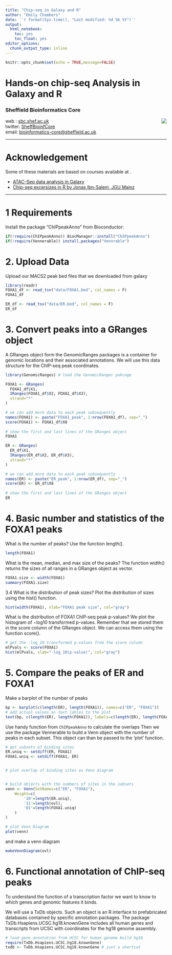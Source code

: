 ```yaml
---
title: "Chip-seq in Galaxy and R"
author: "Emily Chambers"
date: '`r format(Sys.time(), "Last modified: %d %b %Y")`'
output: 
  html_notebook: 
    toc: yes
    toc_float: yes
editor_options: 
  chunk_output_type: inline
---
```


```r
knitr::opts_chunk$set(echo = TRUE,message=FALSE)
```
# Hands-on chip-seq Analysis in Galaxy and R

### Sheffield Bioinformatics Core
<img src="images/logo-sm.png" align=right>

web : [sbc.shef.ac.uk](http://sbc.shef.ac.uk)  
twitter: [SheffBioinfCore](https://twitter.com/SheffBioinfCore)  
email: [bioinformatics-core@sheffield.ac.uk](bioinformatics-core@sheffield.ac.uk)

-----

# Acknowledgement

Some of these materials are based on courses available at .

- [ATAC-Seq data analysis in Galaxy](https://training.galaxyproject.org/training-material/topics/epigenetics/tutorials/atac-seq/tutorial.html/)
- [Chip-seq excersizes in R by Jonas Ibn-Salem, JGU Mainz](http://cbdm-01.zdv.uni-mainz.de/~jibnsale/teaching/chip-seq_exercises.html)

-----
# 1 Requirements
Install the package "ChIPpeakAnno" from Bioconductor:

```r
if(!require(ChIPpeakAnno)) BiocManager::install("ChIPpeakAnno")
if(!require(Vennerable)) install.packages("Vennrable")

```

# 2. Upload Data

Upload our MACS2 peak bed files that we downloaded from galaxy

```r
library(readr)
FOXA1_df <- read_tsv("data/FOXA1.bed", col_names = F)
FOXA1_df

ER_df <- read_tsv("data/ER.bed", col_names = F)
ER_df
```

# 3. Convert peaks into a GRanges object
A GRanges object form the GenomicRanges packages is a container for genomic locations and their associated annotations. We will use this data structure for the ChIP-seq peak coordinates.
```r
library(GenomicRanges) # load the GenomicRanges pakcage

FOXA1 <- GRanges(
  FOXA1_df$X1,
  IRanges(FOXA1_df$X2, FOXA1_df$X3),
  strand="*"
)

# we can add more data to each peak subsequently
names(FOXA1) <- paste("FOXA1_peak", 1:nrow(FOXA1_df), sep="_")
score(FOXA1) <- FOXA1_df$X8
  
# show the first and last lines of the GRanges object
FOXA1
```

```r
ER <- GRanges(
  ER_df$X1,
  IRanges(ER_df$X2, ER_df$X3),
  strand="*"
)

# we can add more data to each peak subsequently
names(ER) <- paste("ER_peak", 1:nrow(ER_df), sep="_")
score(ER) <- ER_df$X8
  
# show the first and last lines of the GRanges object
ER
```


# 4. Basic number and statistics of the FOXA1 peaks


What is the number of peaks?
Use the function length().

```r
length(FOXA1)
```
What is the mean, median, and max size of the peaks?
The function width() returns the sizes of all ranges in a GRanges object as vector.

```r
FOXA1.size <- width(FOXA1)
summary(FOXA1.size)
```

3.4 What is the distribution of peak sizes?
Plot the distribution of sizes using the hist() function.


```r
hist(width(FOXA1), xlab="FOXA1 peak size", col="gray")
```


What is the distribution of FOXA1 ChIP-seq peak p-values?
We plot the histogram of −log10 transformed p-values. Remember that we stored them in the score column of the GRanges object. We can access them using the function score().

```r
# get the -log_10 transformed p-values from the score column
mlPvals <- score(FOXA1)
hist(mlPvals, xlab="-log_10(p-value)", col="gray")
```

# 5. Compare the peaks of ER and FOXA1

Make a barplot of the number of peaks
```r
bp <- barplot(c(length(ER), length(FOXA1)), names=c("ER", "FOXA1"))
# add actual values as text lables to the plot
text(bp, c(length(ER), length(FOXA1)), labels=c(length(ER), length(FOXA1)), pos=1)
```

Use handy function from `ChIPpeakAnno` to calculate the overlaps Then we use the package Vennerable to build a Venn object with the number of peaks in each subset. This object can than be passed to the ‘plot’ function.

```r
# get subsets of binding sites
ER.uniq <- setdiff(ER, FOXA1)
FOXA1.uniq <- setdiff(FOXA1, ER)


# plot overlap of binding sites as Venn diagram


# build objects with the numbers of sites in the subsets
venn <- Venn(SetNames=c("ER", "FOXA1"), 
    Weight=c(
        '10'=length(ER.uniq), 
        '11'=length(ovl), 
        '01'=length(FOXA1.uniq)
    )
)

# plot Venn Diagram
plot(venn)
```

and make a venn diagram

```r
makeVennDiagram(ovl)
```


# 6. Functional annotation of ChIP-seq peaks
To understand the function of a transcription factor we want to know to which genes and genomic features it binds.

We will use a TxDb objects. Such an object is an R interface to prefabricated databases contained by specific annotation packages. The package TxDb.Hsapiens.UCSC.hg18.knownGene includes all human genes and transcripts from UCSC with coordinates for the hg18 genome assembly.

```r



# load gene annotation from UCSC for human genome build hg18
require(TxDb.Hsapiens.UCSC.hg18.knownGene)
txdb <- TxDb.Hsapiens.UCSC.hg18.knownGene # just a shortcut

```
